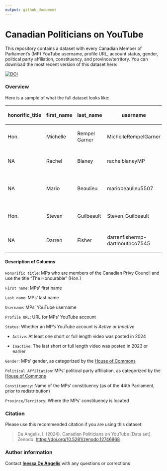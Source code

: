 ```yaml
---
output: github_document
---
```


# Canadian Politicians on YouTube

This repository contains a dataset with every Canadian Member of Parliament's (MP) YouTube username, profile URL, account status, gender, political party affiliation, constituency, and province/territory. You can download the most recent version of this dataset here:

<!-- badges: start -->

[![DOI](https://zenodo.org/badge/DOI/10.5281/zenodo.12746969.svg)](https://doi.org/10.5281/zenodo.12746969)

<!-- badges: end -->

### Overview

Here is a sample of what the full dataset looks like:

<table>
<thead>
<tr class="header">
<th><p>honorific_title</p></th>
<th><p>first_name</p></th>
<th><p>last_name</p></th>
<th><p>username</p></th>
<th><p>profile_URL</p></th>
<th><p>status</p></th>
<th><p>gender</p></th>
<th><p>political_affiliation</p></th>
<th><p>constituency</p></th>
<th><p>province_territory</p></th>
</tr>
</thead>
<tbody>
<tr class="odd">
<td><p>Hon.</p></td>
<td><p>Michelle</p></td>
<td><p>Rempel Garner</p></td>
<td><p>MichelleRempelGarner</p></td>
<td><p><a href="https://www.youtube.com/@MichelleRempelGarner">https://www.youtube.com/MichelleRempelGarner</a></p></td>
<td><p>Active</p></td>
<td><p>Woman</p></td>
<td><p>Conservative</p></td>
<td><p>Calgary Nose Hill</p></td>
<td><p>Alberta</p></td>
</tr>
<tr class="even">
<td><p>NA</p></td>
<td><p>Rachel</p></td>
<td><p>Blaney</p></td>
<td><p>rachelblaneyMP</p></td>
<td><p><br />
<a href="https://www.youtube.com/@rachelblaneyMP">https://www.youtube.com/rachelblaneyMP</a></p></td>
<td><p>Active</p></td>
<td><p>Woman</p></td>
<td><p>NDP</p></td>
<td><p>North Island-Powell River</p></td>
<td><p>British Columbia</p></td>
</tr>
<tr class="odd">
<td><p>NA</p></td>
<td><p>Mario</p></td>
<td><p>Beaulieu</p></td>
<td><p>mariobeaulieu5507</p></td>
<td><p><a href="https://www.youtube.com/@mariobeaulieu5507">https://www.youtube.com/mariobeaulieu5507</a></p></td>
<td><p>Inactive</p></td>
<td><p>Man</p></td>
<td><p>Bloc Québécois</p></td>
<td><p><br />
La Pointe-de-lÎle</p></td>
<td><p>Quebec</p></td>
</tr>
<tr class="even">
<td><p>Hon.</p></td>
<td><p>Steven</p></td>
<td><p>Guilbeault</p></td>
<td><p>Steven_Guilbeault</p></td>
<td><p><a href="https://www.youtube.com/@Steven_Guilbeault">https://www.youtube.com/Steven_Guilbeault</a></p></td>
<td><p>Active</p></td>
<td><p>Man</p></td>
<td><p>Liberal</p></td>
<td><p>Laurier-Sainte-Marie</p></td>
<td><p>Quebec</p></td>
</tr>
<tr class="odd">
<td><p>NA</p></td>
<td><p>Darren</p></td>
<td><p>Fisher</p></td>
<td><p>darrenfishermp-dartmouthco7545</p></td>
<td><p><a href="https://www.youtube.com/@darrenfishermp-dartmouthco7545">https://www.youtube.com/darrenfishermp-dartmouthco7545</a></p></td>
<td><p>Inactive</p></td>
<td><p>Man</p></td>
<td><p>Liberal</p></td>
<td><p>Dartmouth-Cole Harbour</p></td>
<td><p>Nova Scotia</p></td>
</tr>
</tbody>
</table>

#### Description of Columns

`Honorific title`: MPs who are members of the Canadian Privy Council and use the title "The Honourable" (Hon.)

`First name`: MPs' first name

`Last name`: MPs' last name

`Username`: MPs' YouTube username

`Profile URL`: URL for MPs' YouTube account

`Status`: Whether an MP's YouTube account is *Active* or *Inactive*

-   `Active`: At least one short or full length video was posted in 2024

-   `Inactive`: The last short or full length video was posted in 2023 or earlier

`Gender`: MPs' gender, as categorized by the [House of Commons](https://www.ourcommons.ca/Members/en/search)

`Political Affiliation`: MPs' political party affiliation, as categorized by the [House of Commons](https://www.ourcommons.ca/Members/en/search)

`Constituency`: Name of the MPs' constituency (as of the 44th Parliament, prior to redistribution)

`Province/Territory`: Where the MPs' constituency is located

### Citation

Please use this recommended citation if you are using this dataset:

> De Angelis, I. (2024). Canadian Politicians on YouTube [Data set]. Zenodo. <https://doi.org/10.5281/zenodo.12746968>

### Author information

Contact [**Inessa De Angelis**](mailto:Inessa.DeAngelis@mail.utoronto.ca) with any questions or corrections
